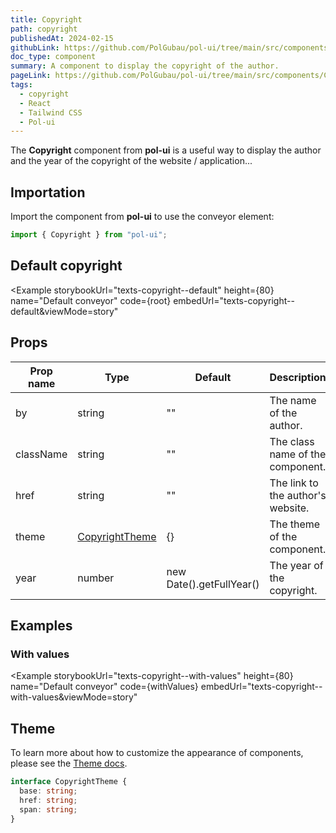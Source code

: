 ```yaml
---
title: Copyright
path: copyright
publishedAt: 2024-02-15
githubLink: https://github.com/PolGubau/pol-ui/tree/main/src/components/Copyright
doc_type: component
summary: A component to display the copyright of the author.
pageLink: https://github.com/PolGubau/pol-ui/tree/main/src/components/Copyright
tags:
  - copyright
  - React
  - Tailwind CSS
  - Pol-ui
---
```




The **Copyright** component from **pol-ui** is a useful way to display the author and the year of the copyright of the website / application...

## Importation

Import the component from **pol-ui** to use the conveyor element:

```jsx
import { Copyright } from "pol-ui";
```

## Default copyright

<Example
  storybookUrl="texts-copyright--default"
  height={80}
  name="Default conveyor"
  code={root}
  embedUrl="texts-copyright--default&viewMode=story"
>
  <RootCode />
</Example>

## Props

| Prop name | Type                     | Default                  | Description                       |
| --------- | ------------------------ | ------------------------ | --------------------------------- |
| by        | string                   | ""                       | The name of the author.           |
| className | string                   | ""                       | The class name of the component.  |
| href      | string                   | ""                       | The link to the author's website. |
| theme     | [CopyrightTheme](#theme) | {}                       | The theme of the component.       |
| year      | number                   | new Date().getFullYear() | The year of the copyright.        |

## Examples

### With values

<Example
  storybookUrl="texts-copyright--with-values"
  height={80}
  name="Default conveyor"
  code={withValues}
  embedUrl="texts-copyright--with-values&viewMode=story"
>
  <WithValuesCode />
</Example>

## Theme

To learn more about how to customize the appearance of components, please see the [Theme docs](/docs/theming).

```ts
interface CopyrightTheme {
  base: string;
  href: string;
  span: string;
}
```
